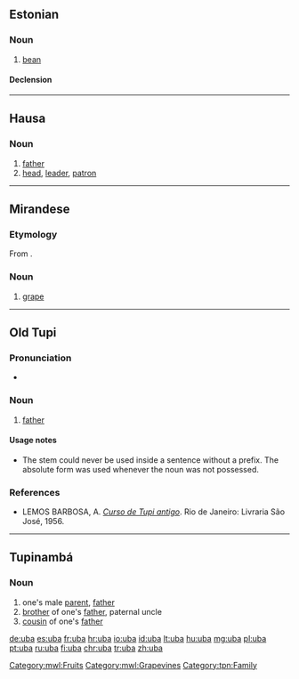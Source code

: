 {{also|Ubá}}
==Estonian==

===Noun===
{{et-noun|oa|uba}}

# [[bean]]

====Declension====
{{rfinfl|et|noun}}

----

==Hausa==

===Noun===
{{head|ha|noun|g=m|head=ùbā|plural|ubanni}}

# [[father]]
# [[head]], [[leader]], [[patron]]

----

==Mirandese==

===Etymology===
From {{etyl|la|mwl}} {{term|ūva|lang=la}}.

===Noun===
{{head|mwl|noun|g=f|plural|ubas}}

# [[grape]]

[[Category:mwl:Fruits]]
[[Category:mwl:Grapevines]]

----

==Old Tupi==

===Pronunciation===
* {{IPA|/ˈʔuβ̞a/|/ˈtuβ̞a/|lang=tpw}}

===Noun===
{{head|tpw|noun}}

# [[father]]

====Usage notes====
* The stem {{term||uba|lang=tpw}} could never be used inside a sentence without a prefix. The absolute form {{term|tuba|lang=tpw}} was used whenever the noun was not possessed.

===References===
* LEMOS BARBOSA, A. ''[http://biblio.etnolinguistica.org/barbosa-1956-curso Curso de Tupi antigo]''. Rio de Janeiro: Livraria São José, 1956.

----

==Tupinambá==

===Noun===
{{head|tpn|noun}}

# one's male [[parent]], [[father]]
# [[brother]] of one's [[father]], paternal uncle
# [[cousin]] of one's [[father]]

[[Category:tpn:Family]]

[[de:uba]]
[[es:uba]]
[[fr:uba]]
[[hr:uba]]
[[io:uba]]
[[id:uba]]
[[lt:uba]]
[[hu:uba]]
[[mg:uba]]
[[pl:uba]]
[[pt:uba]]
[[ru:uba]]
[[fi:uba]]
[[chr:uba]]
[[tr:uba]]
[[zh:uba]]